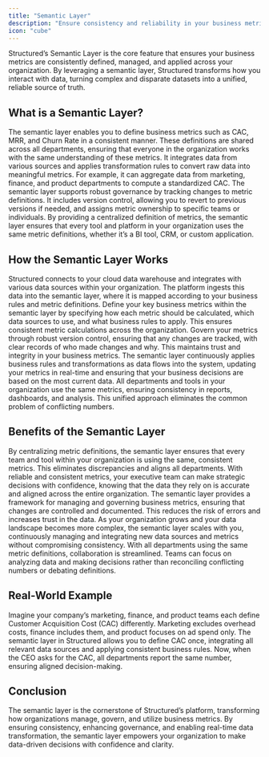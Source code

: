 ```yaml
---
title: "Semantic Layer"
description: "Ensure consistency and reliability in your business metrics."
icon: "cube"
---
```


Structured’s Semantic Layer is the core feature that ensures your business metrics are consistently defined, managed, and applied across your organization. By leveraging a semantic layer, Structured transforms how you interact with data, turning complex and disparate datasets into a unified, reliable source of truth.

## **What is a Semantic Layer?**

<CardGroup cols={2}>
  <Card
    title="Unified Metric Definitions"
    icon="ruler-combined"
    iconType="duotone"
  >
    The semantic layer enables you to define business metrics such as CAC, MRR,
    and Churn Rate in a consistent manner. These definitions are shared across
    all departments, ensuring that everyone in the organization works with the
    same understanding of these metrics.
  </Card>
  <Card
    title="Data Integration and Transformation"
    icon="stack-exchange"
    iconType="duotone"
  >
    It integrates data from various sources and applies transformation rules to
    convert raw data into meaningful metrics. For example, it can aggregate data
    from marketing, finance, and product departments to compute a standardized
    CAC.
  </Card>
</CardGroup>

<CardGroup cols={2}>
  <Card title="Governance and Control" icon="gavel" iconType="duotone">
    The semantic layer supports robust governance by tracking changes to metric
    definitions. It includes version control, allowing you to revert to previous
    versions if needed, and assigns metric ownership to specific teams or
    individuals.
  </Card>
  <Card title="Consistency Across Tools" icon="rotate" iconType="duotone">
    By providing a centralized definition of metrics, the semantic layer ensures
    that every tool and platform in your organization uses the same metric
    definitions, whether it’s a BI tool, CRM, or custom application.
  </Card>
</CardGroup>

## **How the Semantic Layer Works**

<Steps>
  <Step title="Connect and Centralize Data" icon="database">
    Structured connects to your cloud data warehouse and integrates with various
    data sources within your organization. The platform ingests this data into
    the semantic layer, where it is mapped according to your business rules and
    metric definitions.
  </Step>
  <Step title="Define and Manage Metrics" icon="gear">
    Define your key business metrics within the semantic layer by specifying how
    each metric should be calculated, which data sources to use, and what
    business rules to apply. This ensures consistent metric calculations across
    the organization.
  </Step>
  <Step title="Governance and Version Control" icon="code-compare">
    Govern your metrics through robust version control, ensuring that any
    changes are tracked, with clear records of who made changes and why. This
    maintains trust and integrity in your business metrics.
  </Step>
  <Step title="Real-time Data Transformation" icon="business-time">
    The semantic layer continuously applies business rules and transformations
    as data flows into the system, updating your metrics in real-time and
    ensuring that your business decisions are based on the most current data.
  </Step>
  <Step title="Consistent Metric Application" icon="xmarks-lines">
    All departments and tools in your organization use the same metrics,
    ensuring consistency in reports, dashboards, and analysis. This unified
    approach eliminates the common problem of conflicting numbers.
  </Step>
</Steps>

## **Benefits of the Semantic Layer**

<AccordionGroup>
  <Accordion title="Consistency Across the Organization" icon="user">
    By centralizing metric definitions, the semantic layer ensures that every
    team and tool within your organization is using the same, consistent
    metrics. This eliminates discrepancies and aligns all departments.
  </Accordion>
  <Accordion title="Improved Decision-Making" icon="chart-line">
    With reliable and consistent metrics, your executive team can make strategic
    decisions with confidence, knowing that the data they rely on is accurate
    and aligned across the entire organization.
  </Accordion>
  <Accordion title="Efficient Governance" icon="lock">
    The semantic layer provides a framework for managing and governing business
    metrics, ensuring that changes are controlled and documented. This reduces
    the risk of errors and increases trust in the data.
  </Accordion>
  <Accordion title="Scalability" icon="up-right-and-down-left-from-center">
    As your organization grows and your data landscape becomes more complex, the
    semantic layer scales with you, continuously managing and integrating new
    data sources and metrics without compromising consistency.
  </Accordion>
  <Accordion title="Enhanced Collaboration" icon="people-arrows">
    With all departments using the same metric definitions, collaboration is
    streamlined. Teams can focus on analyzing data and making decisions rather
    than reconciling conflicting numbers or debating definitions.
  </Accordion>
</AccordionGroup>

## **Real-World Example**

Imagine your company’s marketing, finance, and product teams each define Customer Acquisition Cost (CAC) differently. Marketing excludes overhead costs, finance includes them, and product focuses on ad spend only. The semantic layer in Structured allows you to define CAC once, integrating all relevant data sources and applying consistent business rules. Now, when the CEO asks for the CAC, all departments report the same number, ensuring aligned decision-making.

## **Conclusion**

The semantic layer is the cornerstone of Structured’s platform, transforming how organizations manage, govern, and utilize business metrics. By ensuring consistency, enhancing governance, and enabling real-time data transformation, the semantic layer empowers your organization to make data-driven decisions with confidence and clarity.
